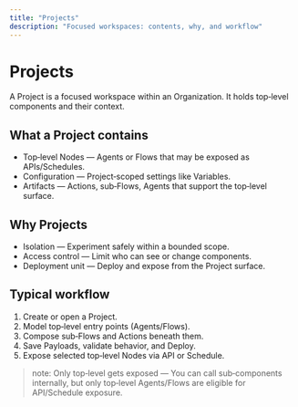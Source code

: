 ```yaml
---
title: "Projects"
description: "Focused workspaces: contents, why, and workflow"
---
```


# Projects

A Project is a focused workspace within an Organization. It holds top‑level components and their context.

## What a Project contains
- Top‑level Nodes — Agents or Flows that may be exposed as APIs/Schedules.
- Configuration — Project‑scoped settings like Variables.
- Artifacts — Actions, sub‑Flows, Agents that support the top‑level surface.

## Why Projects
- Isolation — Experiment safely within a bounded scope.
- Access control — Limit who can see or change components.
- Deployment unit — Deploy and expose from the Project surface.

## Typical workflow
1. Create or open a Project.
2. Model top‑level entry points (Agents/Flows).
3. Compose sub‑Flows and Actions beneath them.
4. Save Payloads, validate behavior, and Deploy.
5. Expose selected top‑level Nodes via API or Schedule.

> note: Only top‑level gets exposed — You can call sub‑components internally, but only top‑level Agents/Flows are eligible for API/Schedule exposure.

